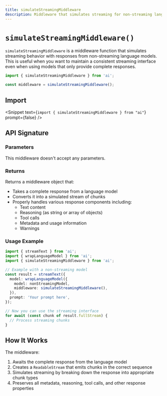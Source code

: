 ```yaml
---
title: simulateStreamingMiddleware
description: Middleware that simulates streaming for non-streaming language models
---
```


# `simulateStreamingMiddleware()`

`simulateStreamingMiddleware` is a middleware function that simulates streaming behavior with responses from non-streaming language models. This is useful when you want to maintain a consistent streaming interface even when using models that only provide complete responses.

```ts
import { simulateStreamingMiddleware } from 'ai';

const middleware = simulateStreamingMiddleware();
```

## Import

<Snippet
  text={`import { simulateStreamingMiddleware } from "ai"`}
  prompt={false}
/>

## API Signature

### Parameters

This middleware doesn't accept any parameters.

### Returns

Returns a middleware object that:

- Takes a complete response from a language model
- Converts it into a simulated stream of chunks
- Properly handles various response components including:
  - Text content
  - Reasoning (as string or array of objects)
  - Tool calls
  - Metadata and usage information
  - Warnings

### Usage Example

```ts
import { streamText } from 'ai';
import { wrapLanguageModel } from 'ai';
import { simulateStreamingMiddleware } from 'ai';

// Example with a non-streaming model
const result = streamText({
  model: wrapLanguageModel({
    model: nonStreamingModel,
    middleware: simulateStreamingMiddleware(),
  }),
  prompt: 'Your prompt here',
});

// Now you can use the streaming interface
for await (const chunk of result.fullStream) {
  // Process streaming chunks
}
```

## How It Works

The middleware:

1. Awaits the complete response from the language model
2. Creates a `ReadableStream` that emits chunks in the correct sequence
3. Simulates streaming by breaking down the response into appropriate chunk types
4. Preserves all metadata, reasoning, tool calls, and other response properties
